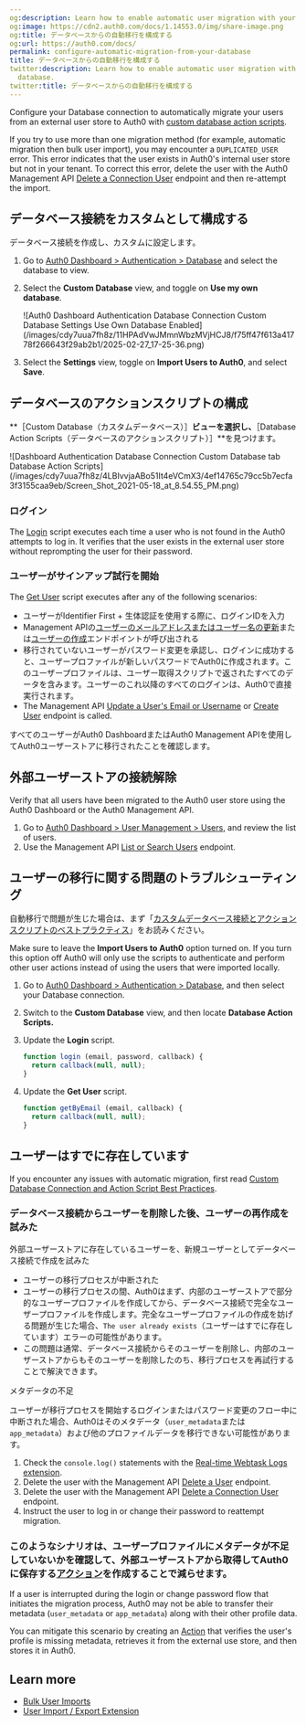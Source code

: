 ```yaml
---
og:description: Learn how to enable automatic user migration with your custom database.
og:image: https://cdn2.auth0.com/docs/1.14553.0/img/share-image.png
og:title: データベースからの自動移行を構成する
og:url: https://auth0.com/docs/
permalink: configure-automatic-migration-from-your-database
title: データベースからの自動移行を構成する
twitter:description: Learn how to enable automatic user migration with your custom
  database.
twitter:title: データベースからの自動移行を構成する
---
```


Configure your Database connection to automatically migrate your users from an external user store to Auth0 with [custom database action scripts](/docs/authenticate/database-connections/custom-db/templates).

<Warning>

If you try to use more than one migration method (for example, automatic migration then bulk user import), you may encounter a `DUPLICATED_USER` error. This error indicates that the user exists in Auth0's internal user store but not in your tenant. To correct this error, delete the user with the Auth0 Management API [Delete a Connection User](https://auth0.com/docs/api/management/v2#!/Connections/delete_users_by_email) endpoint and then re-attempt the import.

</Warning>

## データベース接続をカスタムとして構成する

データベース接続を作成し、カスタムに設定します。

1. Go to [Auth0 Dashboard > Authentication > Database](https://manage.auth0.com/#/connections/database) and select the database to view.
2. Select the **Custom Database** view, and toggle on **Use my own database**.

   <Frame>![Auth0 Dashboard Authentication Database Connection Custom Database Settings Use Own Database Enabled](/images/cdy7uua7fh8z/11HPAdVwJMmnWbzMVjHCJ8/f75ff47f613a41778f266643f29ab2b1/2025-02-27_17-25-36.png)</Frame>
3. Select the **Settings** view, toggle on **Import Users to Auth0**, and select **Save**.

## データベースのアクションスクリプトの構成

**［Custom Database（カスタムデータベース）］**ビューを選択し、**［Database Action Scripts（データベースのアクションスクリプト）］**を見つけます。

<Frame>![Dashboard Authentication Database Connection Custom Database tab Database Action Scripts](/images/cdy7uua7fh8z/4LBIvvjaABo51It4eVCmX3/4ef14765c79cc5b7ecfa3f3155caa9eb/Screen_Shot_2021-05-18_at_8.54.55_PM.png)</Frame>

### ログイン

The [Login](/docs/authenticate/database-connections/custom-db/templates/login) script executes each time a user who is not found in the Auth0 attempts to log in. It verifies that the user exists in the external user store without reprompting the user for their password.

### ユーザーがサインアップ試行を開始

The [Get User](/docs/authenticate/database-connections/custom-db/templates/get-user) script executes after any of the following scenarios:

* ユーザーがIdentifier First + 生体認証を使用する際に、ログインIDを入力
* Management APIの[ユーザーのメールアドレスまたはユーザー名の更新](/api/v2#!/Users/patch_users_by_id)または[ユーザーの作成](/api/management/v2#!/Users/post_users)エンドポイントが呼び出される
* 移行されていないユーザーがパスワード変更を承認し、ログインに成功すると、ユーザープロファイルが新しいパスワードでAuth0に作成されます。このユーザープロファイルは、ユーザー取得スクリプトで返されたすべてのデータを含みます。ユーザーのこれ以降のすべてのログインは、Auth0で直接実行されます。
* The <Tooltip tip="Management API: A product to allow customers to perform administrative tasks." cta="View Glossary" href="/docs/glossary?term=Management+API">Management API</Tooltip> [Update a User's Email or Username](https://auth0.com/docs/api/v2#!/Users/patch_users_by_id) or [Create User](https://auth0.com/docs/api/management/v2#!/Users/post_users) endpoint is called.

すべてのユーザーがAuth0 DashboardまたはAuth0 Management APIを使用してAuth0ユーザーストアに移行されたことを確認します。

## 外部ユーザーストアの接続解除

Verify that all users have been migrated to the Auth0 user store using the <Tooltip tip="Auth0 Dashboard: Auth0's main product to configure your services." cta="View Glossary" href="/docs/glossary?term=Auth0+Dashboard">Auth0 Dashboard</Tooltip> or the Auth0 Management API.

1. Go to [Auth0 Dashboard > User Management > Users](https://manage.auth0.com/#/users), and review the list of users.
2. Use the Management API [List or Search Users](https://auth0.com/docs/api/v2#!/Users/get_users) endpoint.

## ユーザーの移行に関する問題のトラブルシューティング

自動移行で問題が生じた場合は、まず「[カスタムデータベース接続とアクションスクリプトのベストプラクティス](/custom-database-connections-scripts)」をお読みください。

<Callout icon="file-lines" color="#0EA5E9" iconType="regular">

Make sure to leave the **Import Users to Auth0** option turned on. If you turn this option off Auth0 will only use the scripts to authenticate and perform other user actions instead of using the users that were imported locally.

</Callout>

1. Go to [Auth0 Dashboard > Authentication > Database](https://manage.auth0.com/#/connections/database), and then select your Database connection.
2. Switch to the **Custom Database** view, and then locate **Database Action Scripts.**
3. Update the **Login** script.

   ```javascript lines
   function login (email, password, callback) {
     return callback(null, null);
   }
   ```


   

   
4. Update the **Get User** script.

   ```javascript lines
   function getByEmail (email, callback) {
     return callback(null, null);
   }
   ```


   

   

## ユーザーはすでに存在しています

If you encounter any issues with automatic migration, first read [Custom Database Connection and Action Script Best Practices](/docs/authenticate/database-connections/custom-db/custom-database-connections-scripts).

### データベース接続からユーザーを削除した後、ユーザーの再作成を試みた

外部ユーザーストアに存在しているユーザーを、新規ユーザーとしてデータベース接続で作成を試みた

* ユーザーの移行プロセスが中断された
* ユーザーの移行プロセスの間、Auth0はまず、内部のユーザーストアで部分的なユーザープロファイルを作成してから、データベース接続で完全なユーザープロファイルを作成します。完全なユーザープロファイルの作成を妨げる問題が生じた場合、`The user already exists`（ユーザーはすでに存在しています）エラーの可能性があります。
* この問題は通常、データベース接続からそのユーザーを削除し、内部のユーザーストアからもそのユーザーを削除したのち、移行プロセスを再試行することで解決できます。

メタデータの不足

ユーザーが移行プロセスを開始するログインまたはパスワード変更のフロー中に中断された場合、Auth0はそのメタデータ（`user_metadata`または`app_metadata`）および他のプロファイルデータを移行できない可能性があります。

1. Check the `console.log()` statements with the [Real-time Webtask Logs extension](/docs/customize/extensions/real-time-webtask-logs).
2. Delete the user with the Management API [Delete a User](https://auth0.com/docs/api/management/v2#!/Users/delete_users_by_id) endpoint.
3. Delete the user with the Management API [Delete a Connection User](https://auth0.com/docs/api/management/v2#!/Connections/delete_users_by_email) endpoint.
4. Instruct the user to log in or change their password to reattempt migration.

### このようなシナリオは、ユーザープロファイルにメタデータが不足していないかを確認して、外部ユーザーストアから取得してAuth0に保存する[アクション](/actions)を作成することで減らせます。

If a user is interrupted during the login or change password flow that initiates the migration process, Auth0 may not be able to transfer their metadata (`user_metadata` or `app_metadata`) along with their other profile data.

You can mitigate this scenario by creating an [Action](/docs/customize/actions) that verifies the user's profile is missing metadata, retrieves it from the external use store, and then stores it in Auth0.

## Learn more

* [Bulk User Imports](/docs/manage-users/user-migration/bulk-user-imports)
* [User Import / Export Extension](/docs/manage-users/user-migration/user-import-export-extension)